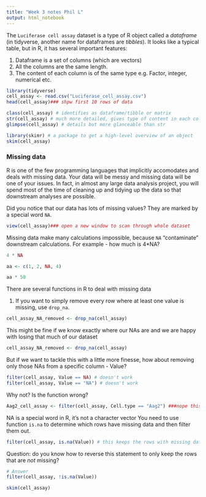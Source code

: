 ```yaml
---
title: "Week 3 notes Phil L"
output: html_notebook
---
```


The `Luciferase cell assay` dataset is a type of R object called a *dataframe* (in tidyverse, another name for dataframes are *tibbles*). It looks like a typical table, but in R, it has several important features:

1. Dataframe is a set of columns (which are vectors)
2. All the columns are the same length.
3. The content of each column is of the same type  e.g. Factor, integer, numerical etc. 

```r
library(tidyverse)
cell_assay <- read.csv("Luciferase_cell_assay.csv")
head(cell_assay)### shpw first 10 rows of data

```

```r
class(cell_assay) # identifies as dataframe/tibble or matrix
str(cell_assay) # much more detailed, gives type of content in each column
glimpse(cell_assay) # details but more glanceable than str

library(skimr) # a package to get a high-level overview of an object
skim(cell_assay)
```


### Missing data

R is one of the few programming languages that implicitly accomodates and deals with missing data. Your data will be messy and missing data will be one of your issues. In fact, in almost any large data analysis project, you will spend most of the time of cleaning up and tidying up the data so that downstream analyses are possible.

Did you notice that our data has lots of missing values? They are marked by a special word `NA`.

```r
view(cell_assay)### open a new window to scan through whole dataset
```


Missing data make many calculations impossible, because `NA` "contaminate" downstream calculations. For example - how much is 4*NA?

```r
4 * NA
```

```r
aa <- c(1, 2, NA, 4)

aa * 50
```


There are several functions in R to deal with missing data

1. If you want to simply remove every row where at least one value is missing, use `drop_na`.

```r
cell_assay_NA_removed <- drop_na(cell_assay)

```

This might be fine if we know exactly where our NAs are and we are happy with losing that much of our dataset
```r
cell_assay_NA_removed <- drop_na(cell_assay)
```

But if we want to tackle this with a little more finesse, how about removing only those NAs from a specific column - Value?




```r
filter(cell_assay, Value == NA) # doesn't work
filter(cell_assay, Value == "NA") # doesn't work
```

Why not? Is the function wrong?

```r
Aag2_cell_assay <- filter(cell_assay, Cell.type == "Aag2") ###nope this seems fine! 
```


NA is a special word in R, it's not a character vector
You need to use function `is.na` to determine which rows have missing data and then filter them out.

```r
filter(cell_assay, is.na(Value)) # this keeps the rows with missing data
```

Question: do you know how to reverse this statement to only keep the rows that are *not* missing?

```r
# Answer
filter(cell_assay, !is.na(Value))
```
```r
skim(cell_assay)
```